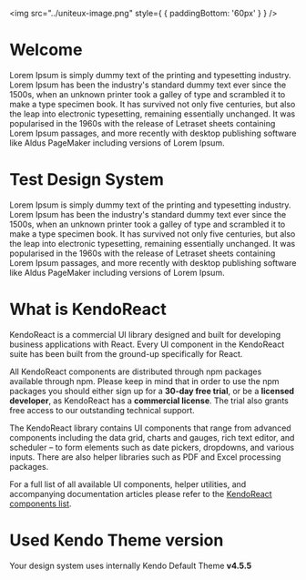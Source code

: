 <!--- Intro.stories.mdx --->


<Meta title="Getting Started/Intro" />

<img src="../uniteux-image.png" style={ { paddingBottom: '60px' } } />

# Welcome

Lorem Ipsum is simply dummy text of the printing and typesetting industry. Lorem Ipsum has been the industry's standard dummy text ever since the 1500s, when an unknown printer took a galley of type and scrambled it to make a type specimen book. It has survived not only five centuries, but also the leap into electronic typesetting, remaining essentially unchanged. It was popularised in the 1960s with the release of Letraset sheets containing Lorem Ipsum passages, and more recently with desktop publishing software like Aldus PageMaker including versions of Lorem Ipsum.

# Test Design System

Lorem Ipsum is simply dummy text of the printing and typesetting industry. Lorem Ipsum has been the industry's standard dummy text ever since the 1500s, when an unknown printer took a galley of type and scrambled it to make a type specimen book. It has survived not only five centuries, but also the leap into electronic typesetting, remaining essentially unchanged. It was popularised in the 1960s with the release of Letraset sheets containing Lorem Ipsum passages, and more recently with desktop publishing software like Aldus PageMaker including versions of Lorem Ipsum.

# What is KendoReact

KendoReact is a commercial UI library designed and built for developing business applications with React. Every UI component in the KendoReact suite has been built from the ground-up specifically for React.


All KendoReact components are distributed through npm packages available through npm. Please keep in mind that in order to use the npm packages you should either sign up for a **30-day free trial**, or be a **licensed developer**, as KendoReact has a **commercial license**. The trial also grants free access to our outstanding technical support.

The KendoReact library contains UI components that range from advanced components including the data grid, charts and gauges, rich text editor, and scheduler – to form elements such as date pickers, dropdowns, and various inputs. There are also helper libraries such as PDF and Excel processing packages.

For a full list of all available UI components, helper utilities, and accompanying documentation articles please refer to the <a href="https://www.telerik.com/kendo-react-ui/components/">KendoReact components list</a>.

# Used Kendo Theme version

Your design system uses internally Kendo Default Theme **v4.5.5**